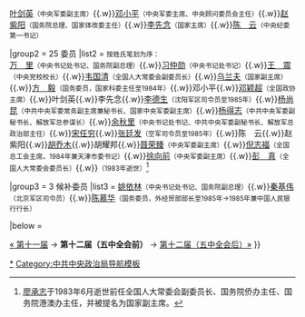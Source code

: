 {{Navbox
|name = 中共中央政治局/12.1
|title = [[中国共产党]][[中国共产党第十二届中央委员会|第十二届]][[中国共产党中央政治局|中央政治局]]（五中全会前）
|above = 1982年9月13日[[中国共产党第十二届中央委员会|中共十二届一中全会]]选举产生，1982年9月至1987年11月任职（1985年9月[[Template:中共中央政治局/12.5|改组]]）

|group1 = {{nowrap begin}}6 [[中国共产党中央政治局常务委员会|常委会委员]]{{nowrap end}}
|list1 = [[胡耀邦]]<small>（中央总书记）</small><ref group="注">每人姓名后的职务，是自1983年6月21日[[第六届全国人民代表大会|六届全国人大一次会议]]闭幕起，至1985年9月18日[[1985年中国共产党全国代表会议|中共全国代表会议]]开幕止，此人在担任政治局委员期间所兼任的职务。</ref>{{.w}}[[叶剑英]]<small>（中央军委副主席）</small>{{.w}}[[邓小平]]<small>（中央军委主席、中央顾问委员会主任）</small>{{.w}}[[赵紫阳]]<small>（国务院总理、国家体改委主任）</small>{{.w}}[[李先念]]<small>（国家主席）</small>{{.w}}[[陈云|陈　云]]<small>（中央纪委第一书记）</small>

|group2 = 25 委员
|list2 = <small>按姓氏笔划为序：</small><br />[[万里|万　里]]<small>（中央书记处书记、国务院副总理）</small>{{.w}}[[习仲勋]]<small>（中央书记处书记）</small>{{.w}}[[王震|王　震]]<small>（中央党校校长）</small>{{.w}}[[韦国清]]<small>（全国人大常委会副委员长）</small>{{.w}}[[乌兰夫]]<small>（国家副主席）</small>{{.w}}[[方毅|方　毅]]<small>（国务委员，国家科委主任至1984年）</small>{{.w}}邓小平{{.w}}[[邓颖超]]<small>（全国政协主席）</small>{{.w}}叶剑英{{.w}}李先念{{.w}}[[李德生 (1916年)|李德生]]<small>（沈阳军区司令员至1985年）</small>{{.w}}[[杨尚昆]]<small>（中共中央军委常务副主席兼秘书长、国家中央军委副主席）</small>{{.w}}[[杨得志]]<small>（中共中央军委副秘书长、解放军总参谋长）</small>{{.w}}[[余秋里]]<small>（中央书记处书记、中共中央军委副秘书长、解放军总政治部主任）</small>{{.w}}[[宋任穷]]{{.w}}[[张廷发]]<small>（空军司令员至1985年）</small>{{.w}}陈　云{{.w}}赵紫阳{{.w}}[[胡乔木]]{{.w}}胡耀邦{{.w}}[[聂荣臻]]<small>（中央军委副主席）</small>{{.w}}[[倪志福]]<small>（全国总工会主席，1984年兼天津市委书记）</small>{{.w}}[[徐向前]]<small>（中央军委副主席）</small>{{.w}}[[彭真|彭　真]]<small>（全国人大常委会委员长）</small>{{.w}}{{Box|[[廖承志]]}}<small>（1983年逝世）</small><ref group="注">[[廖承志]]于1983年6月逝世前任全国人大常委会副委员长、国务院侨办主任、国务院港澳办主任，并被提名为国家副主席。</ref>

|group3 = 3 候补委员
|list3 = [[姚依林]]<small>（中央书记处书记、国务院副总理）</small>{{.w}}[[秦基伟]]<small>（北京军区司令员）</small>{{.w}}[[陈慕华]]<small>（国务委员，外经贸部部长至1985年→1985年兼中国人民银行行长）</small>

|below = <div style="text-align: left;"><references group="注" /></div>
[[Template:中共中央政治局/11|« 第十一届]] → '''第十二届（五中全会前）''' → [[Template:中共中央政治局/12.5|第十二届（五中全会后）»]]
}}<noinclude>

[[Category:中国共产党第十二届中央政治局|*]]
[[Category:中共中央政治局导航模板]]
</noinclude>